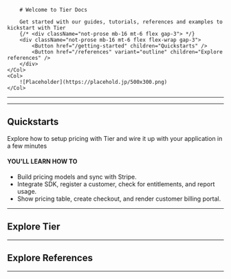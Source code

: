 <Row>
    <Col>

        # Welcome to Tier Docs

        Get started with our guides, tutorials, references and examples to kickstart with Tier
        {/* <div className="not-prose mb-16 mt-6 flex gap-3"> */}
        <div className="not-prose mb-16 mt-6 flex flex-wrap gap-3">
            <Button href="/getting-started" children="Quickstarts" />
            <Button href="/references" variant="outline" children="Explore references" />
        </div>
    </Col>
    <Col>
        ![Placeholder](https://placehold.jp/500x300.png)
    </Col>

</Row>

---

<NewToTier />

---

## Quickstarts

Explore how to setup pricing with Tier and wire it up with your application in a few minutes

#### YOU'LL LEARN HOW TO

- Build pricing models and sync with Stripe.
- Integrate SDK, register a customer, check for entitlements, and report usage.
- Show pricing table, create checkout, and render customer billing portal.

<Quickstarts />

---

## Explore Tier

<ExploreTier />

---

## Explore References

<ExploreReferences />

---

<MainFooter />
